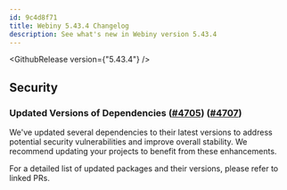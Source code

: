 ```yaml
---
id: 9c4d8f71
title: Webiny 5.43.4 Changelog
description: See what's new in Webiny version 5.43.4
---
```


<GithubRelease version={"5.43.4"} />

## Security

### Updated Versions of Dependencies ([#4705](https://github.com/webiny/webiny-js/pull/4705)) ([#4707](https://github.com/webiny/webiny-js/pull/4707))

We've updated several dependencies to their latest versions to address potential security vulnerabilities and improve overall stability. We recommend updating your projects to benefit from these enhancements.

For a detailed list of updated packages and their versions, please refer to linked PRs.
